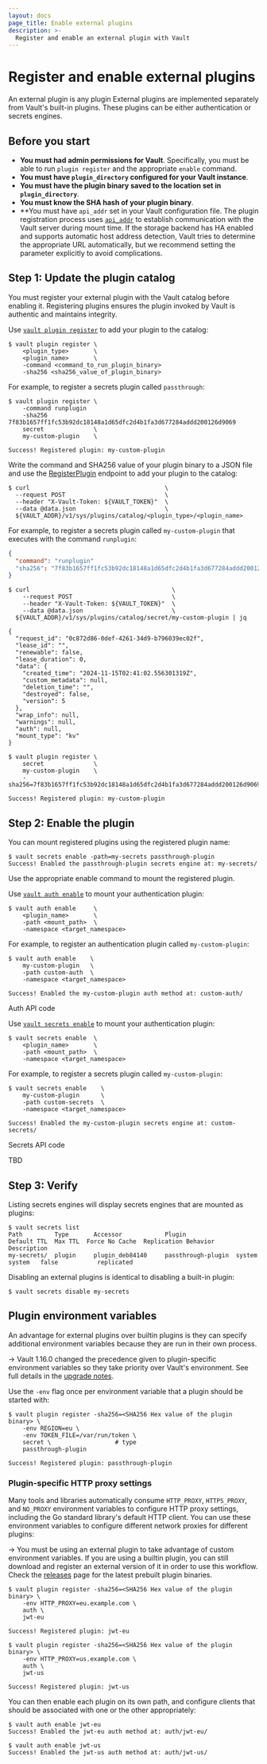 ```yaml
---
layout: docs
page_title: Enable external plugins
description: >-
  Register and enable an external plugin with Vault
---
```


# Register and enable external plugins

An external plugin is any plugin External plugins are implemented separately
from Vault's built-in plugins. These plugins can be either authentication or
secrets engines.

## Before you start 

- **You must had admin permissions for Vault**. Specifically, you must be able
  to run `plugin register` and the appropriate `enable` command.
- **You must have `plugin_directory` configured for your Vault instance**.
- **You must have the plugin binary saved to the location set in `plugin_directory`**.
- **You must know the SHA hash of your plugin binary**. 
- **You must have `api_addr` set in your Vault configuration file. The plugin
  registration process uses [`api_addr`](/vault/docs/configuration#api_addr)
  to establish communication with the Vault server during mount time. If the
  storage backend has HA enabled and supports automatic host address detection,
  Vault tries to determine the appropriate URL automatically, but we recommend
  setting the parameter explicitly to avoid complications.

## Step 1: Update the plugin catalog

You must register your external plugin with the Vault catalog before enabling
it. Registering plugins ensures the plugin invoked by Vault is authentic and
maintains integrity.

<Tabs>

<Tab heading="CLI" group="cli">

Use [`vault plugin register`](/vault/docs/commands/plugin/register) to add your
plugin to the catalog:

```shell-session
$ vault plugin register \
    <plugin_type>       \
    <plugin_name>       \
    -command <command_to_run_plugin_binary>
    -sha256 <sha256_value_of_plugin_binary>
```

For example, to register a secrets plugin called `passthrough`:

<CodeBlockConfig hideClipboard="true">

```shell-session
$ vault plugin register \
    -command runplugin
    -sha256 7f83b1657ff1fc53b92dc18148a1d65dfc2d4b1fa3d677284addd200126d9069
    secret              \
    my-custom-plugin    \

Success! Registered plugin: my-custom-plugin
```

</CodeBlockConfig>

</Tab>

<Tab heading="API" group="API">

Write the command and SHA256 value of your plugin binary to a JSON file and use
the [RegisterPlugin](/vault/api-docs/system/plugins-catalog#register-plugin)
endpoint to add your plugin to the catalog:

```shell-session
$ curl                                      \
  --request POST                            \
  --header "X-Vault-Token: ${VAULT_TOKEN}"  \
  --data @data.json                         \
  ${VAULT_ADDR}/v1/sys/plugins/catalog/<plugin_type>/<plugin_name>
```

For example, to register a secrets plugin called `my-custom-plugin` that
executes with the command `runplugin`:

<CodeBlockConfig hideClipboard="true">

```json
{
  "command": "runplugin"
  "sha256": "7f83b1657ff1fc53b92dc18148a1d65dfc2d4b1fa3d677284addd200126d9069"
}
```

</CodeBlockConfig>

<CodeBlockConfig hideClipboard="true">

```shell-session
$ curl                                        \
    --request POST                            \
    --header "X-Vault-Token: ${VAULT_TOKEN}"  \
    --data @data.json                         \
  ${VAULT_ADDR}/v1/sys/plugins/catalog/secret/my-custom-plugin | jq

{
  "request_id": "0c872d86-0def-4261-34d9-b796039ec02f",
  "lease_id": "",
  "renewable": false,
  "lease_duration": 0,
  "data": {
    "created_time": "2024-11-15T02:41:02.556301319Z",
    "custom_metadata": null,
    "deletion_time": "",
    "destroyed": false,
    "version": 5
  },
  "wrap_info": null,
  "warnings": null,
  "auth": null,
  "mount_type": "kv"
}
```

</CodeBlockConfig>


<CodeBlockConfig hideClipboard="true">

```shell-session
$ vault plugin register \
    secret              \
    my-custom-plugin    \
    -sha256=7f83b1657ff1fc53b92dc18148a1d65dfc2d4b1fa3d677284addd200126d9069

Success! Registered plugin: my-custom-plugin
```

</CodeBlockConfig>

</Tab>

</Tabs>

## Step 2: Enable the plugin

You can mount registered plugins using the registered plugin name:

```shell-session
$ vault secrets enable -path=my-secrets passthrough-plugin
Success! Enabled the passthrough-plugin secrets engine at: my-secrets/
```
Use the appropriate enable command to mount the registered plugin.

<Tabs>

<Tab heading="Authentication">

<Tabs>

<Tab heading="CLI" group="cli">

Use [`vault auth enable`](/vault/docs/commands/auth/enable) to mount your
authentication plugin:

```shell-session
$ vault auth enable     \
    <plugin_name>       \
    -path <mount_path>  \
    -namespace <target_namespace>
```

For example, to register an authentication plugin called `my-custom-plugin`:

<CodeBlockConfig hideClipboard="true">

```shell-session
$ vault auth enable    \
    my-custom-plugin   \
    -path custom-auth  \
    -namespace <target_namespace>

Success! Enabled the my-custom-plugin auth method at: custom-auth/
```

</CodeBlockConfig>

</Tab>

<Tab heading="API" group="api">

Auth API code

</Tab>

</Tabs>

</Tab>


<Tab heading="Secret">

<Tabs>

<Tab heading="CLI" group="cli">

Use [`vault secrets enable`](/vault/docs/commands/secrets/enable) to mount your
authentication plugin:

```shell-session
$ vault secrets enable  \
    <plugin_name>       \
    -path <mount_path>  \
    -namespace <target_namespace>
```

For example, to register a secrets plugin called `my-custom-plugin`:

<CodeBlockConfig hideClipboard="true">

```shell-session
$ vault secrets enable    \
    my-custom-plugin      \
    -path custom-secrets  \
    -namespace <target_namespace>

Success! Enabled the my-custom-plugin secrets engine at: custom-secrets/
```

</CodeBlockConfig>

</Tab>

<Tab heading="API" group="api">

Secrets API code

</Tab>

</Tabs>

</Tab>


<Tab heading="Database">

TBD

</Tab>

</Tabs>

## Step 3: Verify 

Listing secrets engines will display secrets engines that are mounted as
plugins:

```shell-session
$ vault secrets list
Path         Type       Accessor            Plugin              Default TTL  Max TTL  Force No Cache  Replication Behavior  Description
my-secrets/  plugin     plugin_deb84140     passthrough-plugin  system       system   false           replicated
```

Disabling an external plugins is identical to disabling a built-in plugin:

```shell-session
$ vault secrets disable my-secrets
```

## Plugin environment variables

An advantage for external plugins over builtin plugins is they can specify
additional environment variables because they are run in their own process.

-> Vault 1.16.0 changed the precedence given to plugin-specific environment
variables so they take priority over Vault's environment. See full details in
the [upgrade notes](/vault/docs/upgrading/upgrade-to-1.16.x).

Use the `-env` flag once per environment variable that a plugin should be
started with:

```shell-session
$ vault plugin register -sha256=<SHA256 Hex value of the plugin binary> \
    -env REGION=eu \
    -env TOKEN_FILE=/var/run/token \
    secret \                  # type
    passthrough-plugin

Success! Registered plugin: passthrough-plugin
```

### Plugin-specific HTTP proxy settings

Many tools and libraries automatically consume `HTTP_PROXY`, `HTTPS_PROXY`, and
`NO_PROXY` environment variables to configure HTTP proxy settings, including the
Go standard library's default HTTP client. You can use these environment
variables to configure different network proxies for different plugins:

-> You must be using an external plugin to take advantage of custom environment
variables. If you are using a builtin plugin, you can still download and register
an external version of it in order to use this workflow. Check the
[releases](https://releases.hashicorp.com/) page for the latest prebuilt plugin
binaries.

```shell-session
$ vault plugin register -sha256=<SHA256 Hex value of the plugin binary> \
    -env HTTP_PROXY=eu.example.com \
    auth \
    jwt-eu

Success! Registered plugin: jwt-eu

$ vault plugin register -sha256=<SHA256 Hex value of the plugin binary> \
    -env HTTP_PROXY=us.example.com \
    auth \
    jwt-us

Success! Registered plugin: jwt-us
```

You can then enable each plugin on its own path, and configure clients that
should be associated with one or the other appropriately:

```shell-session
$ vault auth enable jwt-eu
Success! Enabled the jwt-eu auth method at: auth/jwt-eu/

$ vault auth enable jwt-us
Success! Enabled the jwt-us auth method at: auth/jwt-us/
```
